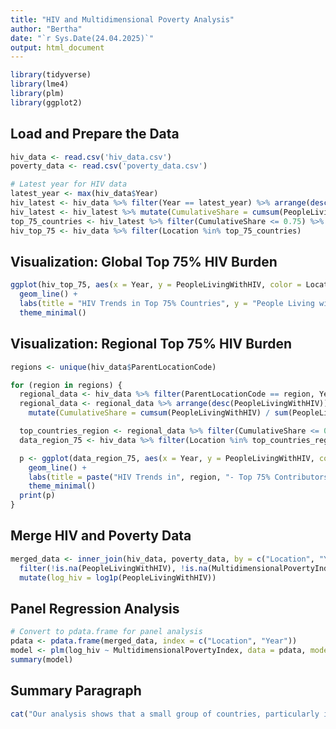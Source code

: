 ---
title: "HIV and Multidimensional Poverty Analysis"
author: "Bertha"
date: "`r Sys.Date(24.04.2025)`"
output: html_document
---

```{r setup, include=FALSE}
library(tidyverse)
library(lme4)
library(plm)
library(ggplot2)
```

## Load and Prepare the Data

```{r load-data}
hiv_data <- read.csv('hiv_data.csv')
poverty_data <- read.csv('poverty_data.csv')

# Latest year for HIV data
latest_year <- max(hiv_data$Year)
hiv_latest <- hiv_data %>% filter(Year == latest_year) %>% arrange(desc(PeopleLivingWithHIV))
hiv_latest <- hiv_latest %>% mutate(CumulativeShare = cumsum(PeopleLivingWithHIV) / sum(PeopleLivingWithHIV))
top_75_countries <- hiv_latest %>% filter(CumulativeShare <= 0.75) %>% pull(Location)
hiv_top_75 <- hiv_data %>% filter(Location %in% top_75_countries)
```

## Visualization: Global Top 75% HIV Burden

```{r plot-global}
ggplot(hiv_top_75, aes(x = Year, y = PeopleLivingWithHIV, color = Location)) +
  geom_line() +
  labs(title = "HIV Trends in Top 75% Countries", y = "People Living with HIV") +
  theme_minimal()
```

## Visualization: Regional Top 75% HIV Burden

```{r plot-regions, results='hide', warning=FALSE}
regions <- unique(hiv_data$ParentLocationCode)

for (region in regions) {
  regional_data <- hiv_data %>% filter(ParentLocationCode == region, Year == latest_year)
  regional_data <- regional_data %>% arrange(desc(PeopleLivingWithHIV)) %>%
    mutate(CumulativeShare = cumsum(PeopleLivingWithHIV) / sum(PeopleLivingWithHIV))

  top_countries_region <- regional_data %>% filter(CumulativeShare <= 0.75) %>% pull(Location)
  data_region_75 <- hiv_data %>% filter(Location %in% top_countries_region)

  p <- ggplot(data_region_75, aes(x = Year, y = PeopleLivingWithHIV, color = Location)) +
    geom_line() +
    labs(title = paste("HIV Trends in", region, "- Top 75% Contributors"), y = "People Living with HIV") +
    theme_minimal()
  print(p)
}
```

## Merge HIV and Poverty Data

```{r merge-data}
merged_data <- inner_join(hiv_data, poverty_data, by = c("Location", "Year")) %>%
  filter(!is.na(PeopleLivingWithHIV), !is.na(MultidimensionalPovertyIndex)) %>%
  mutate(log_hiv = log1p(PeopleLivingWithHIV))
```

## Panel Regression Analysis

```{r regression}
# Convert to pdata.frame for panel analysis
pdata <- pdata.frame(merged_data, index = c("Location", "Year"))
model <- plm(log_hiv ~ MultidimensionalPovertyIndex, data = pdata, model = "within")
summary(model)
```

## Summary Paragraph

```{r summary}
cat("Our analysis shows that a small group of countries, particularly in sub-Saharan Africa, are responsible for over 75% of the global HIV burden. Trends in these countries reveal varying degrees of progress, with some experiencing steady declines and others showing persistent or rising cases. Regionally, the African region dominates the global burden, though contributions in the Americas and Southeast Asia are also notable. When merged with multidimensional poverty data, we found a significant positive correlation between the number of people living with HIV and the multidimensional poverty index. Key contributors such as lack of education, poor sanitation, and limited access to healthcare services appear to be associated with higher HIV prevalence. Accounting for country and year effects, this suggests that effective interventions must not only address healthcare access but also broader poverty indicators to curb HIV transmission and improve patient outcomes.")
```
